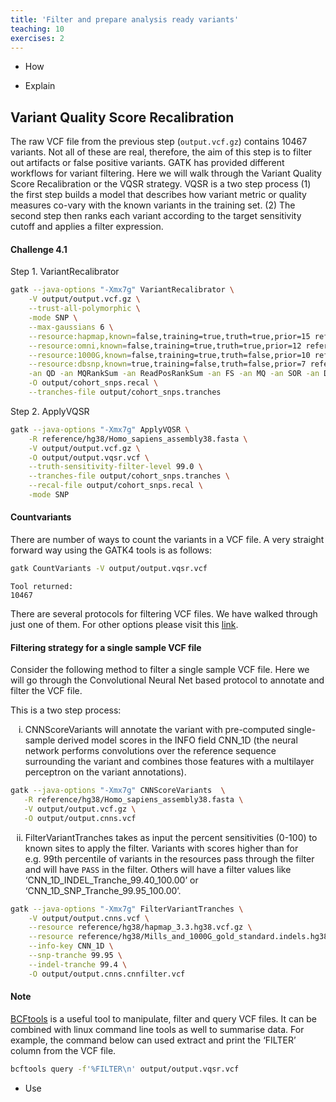 ```yaml
---
title: 'Filter and prepare analysis ready variants'
teaching: 10
exercises: 2
---
```


:::::::::::::::::::::::::::::::::::::: questions 

- How

::::::::::::::::::::::::::::::::::::::::::::::::

::::::::::::::::::::::::::::::::::::: objectives

- Explain

::::::::::::::::::::::::::::::::::::::::::::::::

## Variant Quality Score Recalibration

The raw VCF file from the previous step (`output.vcf.gz`) contains 10467 variants. Not all of these are real, therefore, the aim of this step is to filter out artifacts or false positive variants. GATK has provided different workflows for variant filtering. Here we will walk through the Variant Quality Score Recalibration or the VQSR strategy. VQSR is a two step process (1) the first step builds a model that describes how variant metric or quality measures co-vary with the known variants in the training set. (2) The second step then ranks each variant according to the target sensitivity cutoff and applies a filter expression.

::::::::::::::::::::::::::::::::::::: challenge 

#### Challenge 4.1

Step 1. VariantRecalibrator

```bash
gatk --java-options "-Xmx7g" VariantRecalibrator \
    -V output/output.vcf.gz \
    --trust-all-polymorphic \
    -mode SNP \
    --max-gaussians 6 \
    --resource:hapmap,known=false,training=true,truth=true,prior=15 reference/hg38/hapmap_3.3.hg38.vcf.gz \
    --resource:omni,known=false,training=true,truth=true,prior=12 reference/hg38/1000G_omni2.5.hg38.vcf.gz \
    --resource:1000G,known=false,training=true,truth=false,prior=10 reference/hg38/1000G_phase1.snps.high_confidence.hg38.vcf.gz \
    --resource:dbsnp,known=true,training=false,truth=false,prior=7 reference/hg38/dbsnp_138.hg38.vcf.gz \
    -an QD -an MQRankSum -an ReadPosRankSum -an FS -an MQ -an SOR -an DP \
    -O output/cohort_snps.recal \
    --tranches-file output/cohort_snps.tranches
```

Step 2. ApplyVQSR

```bash
gatk --java-options "-Xmx7g" ApplyVQSR \
    -R reference/hg38/Homo_sapiens_assembly38.fasta \
    -V output/output.vcf.gz \
    -O output/output.vqsr.vcf \
    --truth-sensitivity-filter-level 99.0 \
    --tranches-file output/cohort_snps.tranches \
    --recal-file output/cohort_snps.recal \
    -mode SNP
```

:::::::::::::::::::::::::::::::::

::::::::::::::::::::::::::::::::::::::: callout

#### Countvariants
There are number of ways to count the variants in a VCF file. A very straight forward way using the GATK4 tools is as follows:

```bash
gatk CountVariants -V output/output.vqsr.vcf
```

```output
Tool returned:
10467
```
::::::::::::::::::::::::::::::::::::::::::::::

There are several protocols for filtering VCF files. We have walked through just one of them. For other options please visit this [link](https://gatk.broadinstitute.org/hc/en-us/articles/360035531112--How-to-Filter-variants-either-with-VQSR-or-by-hard-filtering).

::::::::::::::::::::::::::::::::::::: challenge 

#### Filtering strategy for a single sample VCF file

Consider the following method to filter a single sample VCF file. Here we will go through the Convolutional Neural Net based protocol to annotate and filter the VCF file.

This is a two step process:

(i) CNNScoreVariants will annotate the variant with pre-computed single-sample derived model scores in the INFO field CNN_1D (the neural network performs convolutions over the reference sequence surrounding the variant and combines those features with a multilayer perceptron on the variant annotations).

```bash
gatk --java-options "-Xmx7g" CNNScoreVariants  \
   -R reference/hg38/Homo_sapiens_assembly38.fasta \
   -V output/output.vcf.gz \
   -O output/output.cnns.vcf
```

(ii) FilterVariantTranches takes as input the percent sensitivities (0-100) to known sites to apply the filter. Variants with scores higher than for e.g. 99th percentile of variants in the resources pass through the filter and will have `PASS` in the filter. Others will have a filter values like ‘CNN_1D_INDEL_Tranche_99.40_100.00’ or ‘CNN_1D_SNP_Tranche_99.95_100.00’.

```bash
gatk --java-options "-Xmx7g" FilterVariantTranches \
    -V output/output.cnns.vcf \
    --resource reference/hg38/hapmap_3.3.hg38.vcf.gz \
    --resource reference/hg38/Mills_and_1000G_gold_standard.indels.hg38.vcf.gz \
    --info-key CNN_1D \
    --snp-tranche 99.95 \
    --indel-tranche 99.4 \
    -O output/output.cnns.cnnfilter.vcf
```
:::::::::::::::::::::::::::::::::

::::::::::::::::::::::::::::::::::::::: callout

#### Note
[BCFtools](https://samtools.github.io/bcftools/) is a useful tool to manipulate, filter and query VCF files. It can be combined with linux command line tools as well to summarise data. For example, the command below can used extract and print the ‘FILTER’ column from the VCF file.

```bash
bcftools query -f'%FILTER\n' output/output.vqsr.vcf
```
::::::::::::::::::::::::::::::::::::::::::::::


::::::::::::::::::::::::::::::::::::: keypoints 

- Use 

::::::::::::::::::::::::::::::::::::::::::::::::

